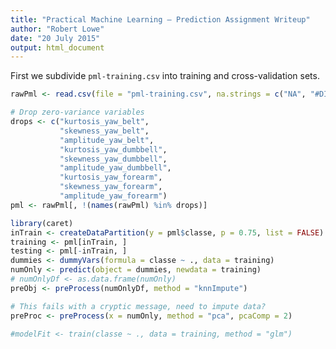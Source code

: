 ```yaml
---
title: "Practical Machine Learning — Prediction Assignment Writeup"
author: "Robert Lowe"
date: "20 July 2015"
output: html_document
---
```


First we subdivide `pml-training.csv` into training and cross-validation sets.

```r
rawPml <- read.csv(file = "pml-training.csv", na.strings = c("NA", "#DIV/0!"))

# Drop zero-variance variables
drops <- c("kurtosis_yaw_belt",
           "skewness_yaw_belt",
           "amplitude_yaw_belt",
           "kurtosis_yaw_dumbbell",
           "skewness_yaw_dumbbell",
           "amplitude_yaw_dumbbell",
           "kurtosis_yaw_forearm",
           "skewness_yaw_forearm",
           "amplitude_yaw_forearm")
pml <- rawPml[, !(names(rawPml) %in% drops)]

library(caret)
inTrain <- createDataPartition(y = pml$classe, p = 0.75, list = FALSE)
training <- pml[inTrain, ]
testing <- pml[-inTrain, ]
dummies <- dummyVars(formula = classe ~ ., data = training)
numOnly <- predict(object = dummies, newdata = training)
# numOnlyDf <- as.data.frame(numOnly)
preObj <- preProcess(numOnlyDf, method = "knnImpute")

# This fails with a cryptic message, need to impute data?
preProc <- preProcess(x = numOnly, method = "pca", pcaComp = 2)

#modelFit <- train(classe ~ ., data = training, method = "glm")
```
